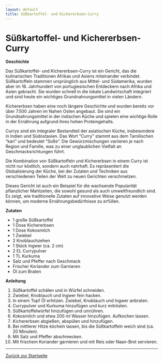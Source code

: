 ```yaml
---
layout: default
title: Süßkartoffel- und Kichererbsen-Curry
---
```


# Süßkartoffel- und Kichererbsen-Curry

**Geschichte**

Das Süßkartoffel- und Kichererbsen-Curry ist ein Gericht, das die kulinarischen Traditionen Afrikas und Asiens miteinander verbindet. Süßkartoffeln stammen ursprünglich aus Mittel- und Südamerika, wurden aber im 16. Jahrhundert von portugiesischen Entdeckern nach Afrika und Asien gebracht. Sie wurden schnell in die lokale Landwirtschaft integriert und sind heute ein wichtiges Grundnahrungsmittel in vielen Ländern.

Kichererbsen haben eine noch längere Geschichte und wurden bereits vor über 7.500 Jahren im Nahen Osten angebaut. Sie sind ein Grundnahrungsmittel in der indischen Küche und spielen eine wichtige Rolle in der Ernährung aufgrund ihres hohen Proteingehalts.

Currys sind ein integraler Bestandteil der asiatischen Küche, insbesondere in Indien und Südostasien. Das Wort "Curry" stammt aus dem Tamilischen "kari" und bedeutet "Soße". Die Gewürzmischungen variieren je nach Region und Familie, was zu einer unglaublichen Vielfalt an Geschmacksrichtungen führt.

Die Kombination von Süßkartoffeln und Kichererbsen in einem Curry ist nicht nur köstlich, sondern auch nahrhaft. Es repräsentiert die Globalisierung der Küche, bei der Zutaten und Techniken aus verschiedenen Teilen der Welt zu neuen Gerichten verschmelzen.

Dieses Gericht ist auch ein Beispiel für die wachsende Popularität pflanzlicher Mahlzeiten, die sowohl gesund als auch umweltfreundlich sind. Es zeigt, wie traditionelle Zutaten auf innovative Weise genutzt werden können, um moderne Ernährungsbedürfnisse zu erfüllen.

**Zutaten**

- 1 große Süßkartoffel
- 1 Dose Kichererbsen
- 1 Dose Kokosmilch
- 1 Zwiebel
- 2 Knoblauchzehen
- 1 Stück Ingwer (ca. 2 cm)
- 2 EL Currypulver
- 1 TL Kurkuma
- Salz und Pfeffer nach Geschmack
- Frischer Koriander zum Garnieren
- Öl zum Braten

**Anleitung**

1. Süßkartoffel schälen und in Würfel schneiden.
2. Zwiebel, Knoblauch und Ingwer fein hacken.
3. In einem Topf Öl erhitzen. Zwiebel, Knoblauch und Ingwer anbraten.
4. Currypulver und Kurkuma hinzufügen und kurz mitrösten.
5. Süßkartoffelwürfel hinzufügen und umrühren.
6. Kokosmilch und etwa 200 ml Wasser hinzufügen. Aufkochen lassen.
7. Kichererbsen abgießen, abspülen und hinzufügen.
8. Bei mittlerer Hitze köcheln lassen, bis die Süßkartoffeln weich sind (ca. 20 Minuten).
9. Mit Salz und Pfeffer abschmecken.
10. Mit frischem Koriander garnieren und mit Reis oder Naan-Brot servieren.

---

[Zurück zur Startseite](index.md)
